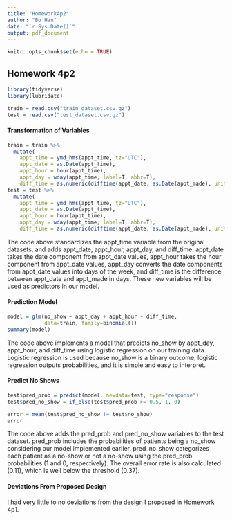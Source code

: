 ```yaml
---
title: "Homework4p2"
author: "Bo Han"
date: "`r Sys.Date()`"
output: pdf_document
---
```


```r
knitr::opts_chunk$set(echo = TRUE)
```

## Homework 4p2

```r
library(tidyverse)
library(lubridate)

train = read.csv("train_dataset.csv.gz")
test = read.csv("test_dataset.csv.gz")
```

#### Transformation of Variables
```r
train = train %>%
  mutate(
    appt_time = ymd_hms(appt_time, tz="UTC"),
    appt_date = as.Date(appt_time),
    appt_hour = hour(appt_time),
    appt_day = wday(appt_time, label=T, abbr=T),
    diff_time = as.numeric(difftime(appt_date, as.Date(appt_made), units="days")))
test = test %>%
  mutate(
    appt_time = ymd_hms(appt_time, tz="UTC"),
    appt_date = as.Date(appt_time),
    appt_hour = hour(appt_time),
    appt_day = wday(appt_time, label=T, abbr=T),
    diff_time = as.numeric(difftime(appt_date, as.Date(appt_made), units="days")))
```

The code above standardizes the appt_time variable from the original datasets, and adds appt_date, appt_hour, appt_day, and diff_time. appt_date takes the date component from appt_date values, appt_hour takes the hour component from appt_date values, appt_day converts the date components from appt_date values into days of the week, and diff_time is the difference between appt_date and appt_made in days. These new variables will be used as predictors in our model.

#### Prediction Model
```r
model = glm(no_show ~ appt_day + appt_hour + diff_time,
            data=train, family=binomial())
summary(model)
```

The code above implements a model that predicts no_show by appt_day, appt_hour, and diff_time using logistic regression on our training data. Logistic regression is used because no_show is a binary outcome, logistic regression outputs probabilities, and it is simple and easy to interpret.

#### Predict No Shows
```r
test$pred_prob = predict(model, newdata=test, type="response")
test$pred_no_show = if_else(test$pred_prob >= 0.5, 1, 0)

error = mean(test$pred_no_show != test$no_show)
error
```

The code above adds the pred_prob and pred_no_show variables to the test dataset. pred_prob includes the probabilities of patients being a no_show considering our model implemented earlier. pred_no_show categorizes each patient as a no-show or not a no-show using the pred_prob probabilities (1 and 0, respectively). The overall error rate is also calculated (0.11), which is well below the threshold (0.37).

#### Deviations From Proposed Design
I had very little to no deviations from the design I proposed in Homework 4p1.
